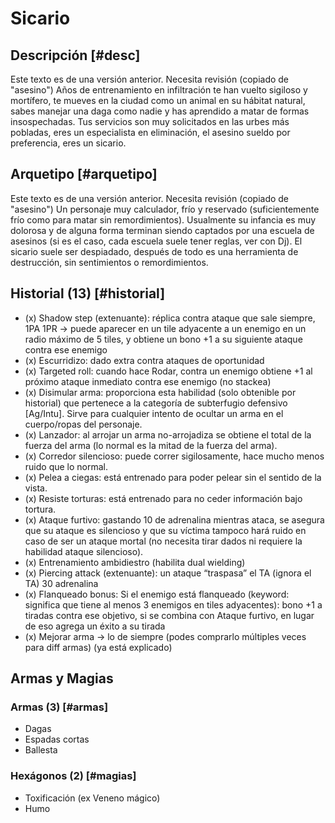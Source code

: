 
# Sicario

<Bleed>
  <Screenshot src={assasinPic} alt="placeholder" full />
</Bleed>

## Descripción [#desc]

<Callout type="warning" emoji="🔎">
  Este texto es de una versión anterior. Necesita revisión (copiado de
  "asesino")
</Callout>
Años de entrenamiento en infiltración te han vuelto sigiloso y mortífero, te mueves
en la ciudad como un animal en su hábitat natural, sabes manejar una daga como nadie
y has aprendido a matar de formas insospechadas. Tus servicios son muy solicitados
en las urbes más pobladas, eres un especialista en eliminación, el asesino sueldo
por preferencia, eres un sicario.

## Arquetipo [#arquetipo]

<Callout type="warning" emoji="🔎">
  Este texto es de una versión anterior. Necesita revisión (copiado de
  "asesino")
</Callout>
Un personaje muy calculador, frío y reservado (suficientemente frío como para matar
sin remordimientos). Usualmente su infancia es muy dolorosa y de alguna forma terminan
siendo captados por una escuela de asesinos (si es el caso, cada escuela suele tener
reglas, ver con Dj). El sicario suele ser despiadado, después de todo es una herramienta
de destrucción, sin sentimientos o remordimientos.

## Historial (13) [#historial]

- (x) Shadow step (extenuante): réplica contra ataque que sale siempre, 1PA 1PR -> puede aparecer en un tile adyacente a un enemigo en un radio máximo de 5 tiles, y obtiene un bono +1 a su siguiente ataque contra ese enemigo
- (x) Escurridizo: dado extra contra ataques de oportunidad
- (x) Targeted roll: cuando hace Rodar, contra un enemigo obtiene +1 al próximo ataque inmediato contra ese enemigo (no stackea)
- (x) Disimular arma: proporciona esta habilidad (solo obtenible por historial) que pertenece a la categoría de subterfugio defensivo [Ag/Intu]. Sirve para cualquier intento de ocultar un arma en el cuerpo/ropas del personaje.
- (x) Lanzador: al arrojar un arma no-arrojadiza se obtiene el total de la fuerza del arma (lo normal es la mitad de la fuerza del arma).
- (x) Corredor silencioso: puede correr sigilosamente, hace mucho menos ruido que lo normal.
- (x) Pelea a ciegas: está entrenado para poder pelear sin el sentido de la vista.
- (x) Resiste torturas: está entrenado para no ceder información bajo tortura.
- (x) Ataque furtivo: gastando 10 de adrenalina mientras ataca, se asegura que su ataque es silencioso y que su víctima tampoco hará ruido en caso de ser un ataque mortal (no necesita tirar dados ni requiere la habilidad ataque silencioso).
- (x) Entrenamiento ambidiestro (habilita dual wielding)
- (x) Piercing attack (extenuante): un ataque “traspasa” el TA (ignora el TA) 30 adrenalina
- (x) Flanqueado bonus: Si el enemigo está flanqueado (keyword: significa que tiene al menos 3 enemigos en tiles adyacentes): bono +1 a tiradas contra ese objetivo, si se combina con Ataque furtivo, en lugar de eso agrega un éxito a su tirada
- (x) Mejorar arma -> lo de siempre (podes comprarlo múltiples veces para diff armas) (ya está explicado)

## Armas y Magias

### Armas (3) [#armas]
 
- Dagas
- Espadas cortas
- Ballesta

### Hexágonos (2) [#magias]

- Toxificación (ex Veneno mágico)
- Humo
